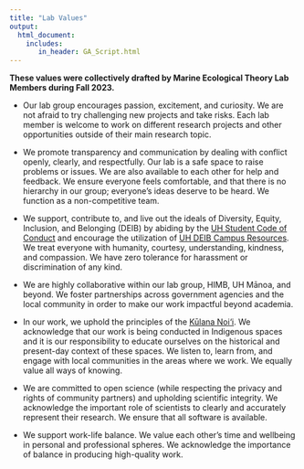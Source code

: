 ```yaml
---
title: "Lab Values"
output: 
  html_document:
    includes:
       in_header: GA_Script.html
---
```


<b> These values were collectively drafted by Marine Ecological Theory Lab Members during Fall 2023. </b>

<div style="text-align: left">  

- Our lab group encourages passion, excitement, and curiosity. We are not afraid to try challenging new projects and take risks. Each lab member is welcome to work on different research projects and other opportunities outside of their main research topic.

- We promote transparency and communication by dealing with conflict openly, clearly, and respectfully. Our lab is a safe space to raise problems or issues. We are also available to each other for help and feedback. We ensure everyone feels comfortable, and that there is no hierarchy in our group; everyone's ideas deserve to be heard. We function as a non-competitive team.

- We support, contribute to, and live out the ideals of Diversity, Equity, Inclusion, and Belonging (DEIB) by abiding by the [UH Student Code of Conduct](https://manoa.hawaii.edu/studentsuccess/conduct-code/policies/) and encourage the utilization of [UH DEIB Campus Resources](https://manoa.hawaii.edu/campus-life/diversity/). We treat everyone with humanity, courtesy, understanding, kindness, and compassion. We have zero tolerance for harassment or discrimination of any kind.

- We are highly collaborative within our lab group, HIMB, UH Mānoa, and beyond. We foster partnerships across government agencies and the local community in order to make our work impactful beyond academia.

- In our work, we uphold the principles of the [Kūlana Noi‘i](https://seagrant.soest.hawaii.edu/kulana-noii/). We acknowledge that our work is being conducted in Indigenous spaces and it is our responsibility to educate ourselves on the historical and present-day context of these spaces. We listen to, learn from, and engage with local communities in the areas where we work. We equally value all ways of knowing.

- We are committed to open science (while respecting the privacy and rights of community partners) and upholding scientific integrity. We acknowledge the important role of scientists to clearly and accurately represent their research. We ensure that all software is available.

- We support work-life balance. We value each other's time and wellbeing in personal and professional spheres. We acknowledge the importance of balance in producing high-quality work.


</div>
